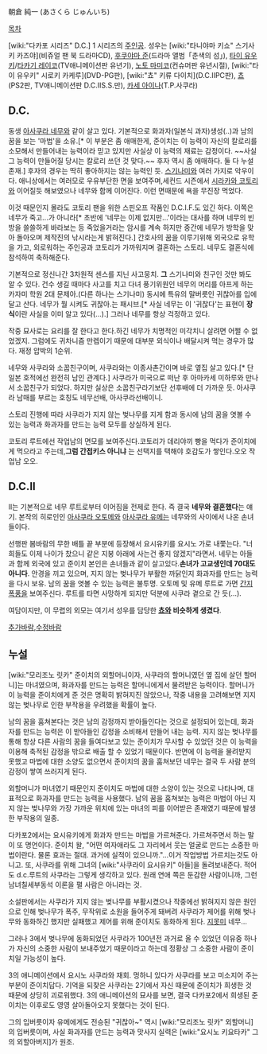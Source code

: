 朝倉 純一 (あさくら じゅんいち)

[[목차]]

[wiki:"다카포 시리즈" D.C.] 1 시리즈의 [[주인공]].
성우는 [wiki:"타니야마 키쇼" 스기사키 카즈야](비쥬얼 팬 북 드라마CD), [[후쿠야마 준]](드라마 앨범「춘색의 섬」), [[타이 유우키]]/[[타카기 레이코]](TV애니메이션판 유년기), [[노토 마미코]](컨슈머판 유년시절), [wiki:"타이 유우키" 시로키 카케루](DVD-PG판), [wiki:"쵸" 키류 다이치](D.C.IIPC판), [[쵸]](PS2판, TV애니메이션판 D.C.IIS.S.만), [[카세 아이나]](T.P.사쿠라)

== D.C. ==

동생 [[아사쿠라 네무]]와 같이 살고 있다.
기본적으로 화과자(일본식 과자)생성(..)과 남의 꿈을 보는 '마법'을 소유.[* 이 부분은 좀 애매한게, 준이치는 이 능력이 자신의 칼로리를 소모해서 만들어내는 능력이라 믿고 있지만 사실상 이 능력의 재료는 감정이다. ~~사실 그 능력이 만들어질 당시는 칼로리 쓰던 것 맞다.~~ 후자 역시 좀 애매하다. 둘 다 누설 존재.] 후자의 경우는 딱히 좋아하지는 않는 능력인 듯. [[스기나미]]와 여러 가지로 악우이다.
애니상에서는 여러모로 우유부단한 면을 보여주며,세컨드 시즌에서 [[시라카와 코토리]]와 이어질듯 해보였으나 네무와 함께 이어진다. 이런 면때문에 욕을 무진장 먹었다.

이것 때문인지 몰라도 코토리 팬을 위한 스핀오프 작품인 D.C.I.F.도 있긴 하다. 이쪽은 네무가 죽고...가 아니라[* 초반에 '네무는 이제 없지만...'이라는 대사를 하며 네무의 빈방을 쓸쓸하게 바라보는 등 죽었을거라는 암시를 계속 하지만 중간에 네무가 방학을 맞아 돌아오며 제작진의 낚시라는게 밝혀진다.] 간호사의 꿈을 이루기위해 외국으로 유학을 가고, 외로워하는 주인공과 코토리가 가까워지며 결혼하는 스토리. 네무도 결혼식에 참석하여 축하해준다.

기본적으로 정신나간 3차원적 센스를 지닌 사고뭉치. '''그''' 스기나미와 친구인 것만 봐도 알 수 있다. 건수 생길 때마다 사고를 치고 다녀 풍기위원인 네무의 머리를 아프게 하는 카자미 학원 2대 문제아.(다른 하나는 스기나미) 동시에 특유의 말버릇인 귀찮아를 입에 달고 산다. 네무가 뭘 시켜도 귀찮아.는 패시브.[* 사실 네무는 이 '귀찮다'는 표현이 '''장식'''이란 사실을 이미 알고 있다(...).] 그러나 네무를 항상 걱정하고 있다.

작중 묘사로는 요리를 잘 한다고 한다.하긴 네무가 치명적인 미각치니 살려면 어쩔 수 없었겠지. 그럼에도 귀차니즘 만렙이기 때문에 대부분 외식이나 배달시켜 먹는 경우가 많다. 재정 압박의 1순위.

네무와 사쿠라와 소꿉친구이며, 사쿠라와는 이종사촌간이며 바로 옆집 살고 있다.[* 단 일본 호적에선 완전히 남인 관계다.] 사쿠라가 미국으로 떠난 후 아마카세 미하루와 만나서 소꿉친구가 되었다. 하지만 실상은 소꿉친구라기보단 선후배에 더 가까운 듯. 아사쿠라 남매를 부르는 호칭도 네무선배, 아사쿠라선배이니.

스토리 진행에 따라 사쿠라가 지지 않는 벚나무를 지게 함과 동시에 남의 꿈을 엿볼 수 있는 능력과 화과자를 만드는 능력 모두를 상실하게 된다.

코토리 루트에선 작업남의 면모를 보여주신다.코토리가 데리야끼 빵을 먹다가 준이치에게 먹으라고 주는데,'''그럼 간접키스 아니냐''' 는 선택지를 택해야 호감도가 쌓인다.오오 작업남 오오.

== D.C.II ==

II는 기본적으로 네무 루트로부터 이어짐을 전제로 한다. 즉 결국 '''네무와 결혼했다'''는 얘기.
본작의 히로인인 [[아사쿠라 오토메]]와 [[아사쿠라 유메]]는 네무와의 사이에서 나온 손녀들이다.

선행판 봄바람의 무한 배틀 끝 부분에 등장해서 요시유키를 요시노 가로 내쫓는다. "너희들도 이제 나이가 찼으니 같은 지붕 아래에 사는건 좋지 않겠지"라면서. 네무는 아들과 함께 외국에 있고 준이치 본인은 손녀들과 같이 살고있다.'''손녀가 고교생인데 70대도 아니다'''.
안경을 끼고 있으며, 지지 않는 벚나무가 부활한 까닭인지 화과자를 만드는 능력을 다시 보유. 남의 꿈을 엿볼 수 있는 능력은 불투명. 오토메 및 유메 루트로 가면 [[간지폭풍]]을 보여주신다.
루트를 타면 사망하게 되지만 덕분에 사쿠라 곁으로 간 듯(...).

여담이지만, 이 무렵의 외모는 여기서 성우를 담당한 '''[[쵸]]와 비슷하게 생겼다'''.

[[추가바람]],[[수정바람]]

== 누설 ==
[wiki:"모리조노 릿카" 준이치의 외할머니이자, 사쿠라의 할머니였던 옆 집에 살던 할머니]는 마녀였으며, 화과자를 만드는 능력은 할머니에게서 물려받은 능력이다. 할머니가 이 능력을 준이치에게 준 것은 명확히 밝혀지진 않았으나, 작중 내용을 고려해보면 지지 않는 벚나무로 인한 부작용을 우려했을 확률이 높다.

남의 꿈을 훔쳐본다는 것은 남의 감정까지 받아들인다는 것으로 설정되어 있는데, 화과자를 만드는 능력은 이 받아들인 감정을 소비해서 만들어 내는 능력. 지지 않는 벚나무를 통해 항상 다른 사람의 꿈을 들여다보고 있는 준이치가 무사할 수 있었던 것은 이 능력을 이용해 축적된 감정을 밖으로 배출 할 수 있었기 때문이다. 반면에 이 능력을 물려받지 못했고 마법에 대한 소양도 없으면서 준이치의 꿈을 훔쳐보던 네무는 결국 두 사람 분의 감정이 쌓여 쓰러지게 된다.

외할머니가 마녀였기 때문인지 준이치도 마법에 대한 소양이 있는 것으로 나타나며, 대표적으로 화과자를 만드는 능력을 사용했다. 남의 꿈을 훔쳐보는 능력은 마법이 아닌 지지 않는 벚나무와 가장 가까운 위치에 있는 마녀의 피를 이어받은 존재였기 때문에 발생한 부작용의 일종.

다카포2에서는 요시유키에게 화과자 만드는 마법을 가르쳐준다. 가르쳐주면서 하는 말이 또 명언이다. 준이치 왈, "어떤 여자애라도 그 자리에서 웃는 얼굴로 만드는 소중한 마법이란다. 물론 효과는 절대. 과거에 실적이 있으니까."...이거 작업방법 가르치는것도 아니고. 또, 사쿠라를 위해 그녀의 [wiki:"사쿠라이 요시유키" 아들]을 돌려보내준다. 적어도 d.c.루트의 사쿠라는 그렇게 생각하고 있다. 원래 연애 쪽은 둔감한 사람이니까, 그런 남녀칠세부동석 이론을 펼 사람은 아니라는 것.

소설판에서는 사쿠라가 지지 않는 벚나무를 부활시켰으나 작중에선 밝혀지지 않은 원인으로 인해 벚나무가 폭주, 무작위로 소원을 들어주게 돼버려 사쿠라가 제어를 위해 벚나무와 동화하긴 했지만 실패했고 제어를 위해 준이치도 동화하게 된다.
[[지못미]] 네무...

그러나 3에서 벚나무에 동화되었던 사쿠라가 100년전 과거로 올 수 있었던 이유중 하나가 자신의 소중한 사람이 보내주었기 때문이라고 하는데 정황상 그 소중한 사람이 준이치일 가능성이 높다.

3의 애니메이션에서 요시노 사쿠라와 재회. 멍하니 있다가 사쿠라를 보고 미소지어 주는 부분이 준이치답다. 기억을 되찾은 사쿠라는 2기에서 자신 때문에 준이치가 희생한 것 때문에 상당히 괴로워했다. 3의 애니메이션의 묘사를 보면, 결국 다카포2에서 희생된 준이치는 이후로도 영영 살아돌아오지 못했다는 것이 된다.  

그의 입버릇이자 유메에게도 전승된 "귀찮아~" 역시 [wiki:"모리조노 릿카" 외할머니]의 입버릇이며, 사실 화과자를 만드는 능력과 맛사지 실력은 [wiki:"요시노 키요타카" 그의 외할아버지]가 원조.
